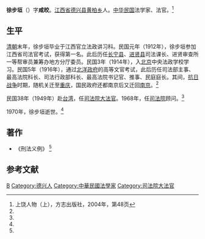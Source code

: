'''徐步垣'''（{{bd|1889年||1970年|}}）字'''咸皎'''。[[江西省|江西省]][[德兴县|德兴县]][[黄柏乡|黄柏乡]]人。[[中华民国|中华民国]]法学家、法官。<ref name=sr>上饶人物（上），方志出版社，2004年，第48页</ref>

==生平==
[[清朝|清朝]]末年，徐步垣毕业于江西官立法政讲习科。民国元年（1912年），徐步垣参加江西省司法官考试，获得第一名。此后历任[[长宁县|长宁县]]、[[进贤县|进贤县]]司法课长、进贤审查所一等帮审员兼筹办地方分厅委员。民国3年（1914年），入[[北京|北京]]中央法政学校学习。民国5年（1916年），通过[[北洋政府|北洋政府]]的高等文官考试，此后历任司法部主事、最高法院科长、司法行政部科长、最高法院书记官、推事、民庭庭长。其间，[[抗日战争|抗日战争]]时期，随机关迁至[[重庆|重庆]]，国民政府还都南京后又迁回[[南京|南京]]。<ref name=sr/>

民国38年（1949年）赴[[台湾|台湾]]，任[[司法院大法官|司法院大法官]]。1968年，任[[司法院|司法院]]顾问。<ref name=sr/>

1970年，徐步垣逝世。<ref name=sr/>

==著作==
*《刑法义例》 <ref name=sr/>

==参考文献==
{{reflist}}

{{中華民國歷屆司法院大法官列表}}
{{DEFAULTSORT:Xu徐}}
[[Category:徐姓|B]]
[[Category:德兴人|Category:德兴人]]
[[Category:中華民國法學家|Category:中華民國法學家]]
[[Category:司法院大法官|Category:司法院大法官]]